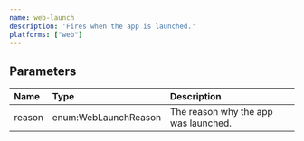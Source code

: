 ```yaml
---
name: web-launch
description: 'Fires when the app is launched.'
platforms: ["web"]
---
```


## Parameters
|Name|Type|Description|
|:---|:---|:---|
|reason|enum:WebLaunchReason|The reason why the app was launched.|